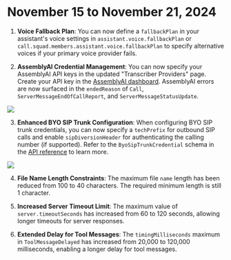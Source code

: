 # November 15 to November 21, 2024

1. **Voice Fallback Plan**: You can now define a `fallbackPlan` in your assistant's voice settings in `assistant.voice.fallbackPlan` or `call.squad.members.assistant.voice.fallbackPlan` to specify alternative voices if your primary voice provider fails.

2. **AssemblyAI Credential Management**: You can now specify your AssemblyAI API keys in the updated "Transcriber Providers" page. Create your API key in the [AssemblyAI dashboard](https://www.assemblyai.com/app/account). AssemblyAI errors are now surfaced in the `endedReason` of `Call`, `ServerMessageEndOfCallReport`, and `ServerMessageStatusUpdate`.

  <Frame caption="Specify AssemblyAI API keys in the Transcriber Providers page">
    <img src="../static/images/changelog/assembly-ai.png" />
  </Frame>

3. **Enhanced BYO SIP Trunk Configuration**: When configuring BYO SIP trunk credentials, you can now specify a `techPrefix` for outbound SIP calls and enable `sipDiversionHeader` for authenticating the calling number (if supported). Refer to the `ByoSipTrunkCredential` schema in the [API reference](https://api.vapi.ai/api) to learn more.

  <Frame caption="Learn more about `techPrefix` and `sipDiversionHeader` in the BYO SIP Trunk Credential schema: https://api.vapi.ai/api">
    <img src="../static/images/changelog/byosiptrunkcredential.png" />
  </Frame>

4. **File Name Length Constraints**: The maximum file `name` length has been reduced from 100 to 40 characters. The required minimum length is still 1 character. 

5. **Increased Server Timeout Limit**: The maximum value of `server.timeoutSeconds` has increased from 60 to 120 seconds, allowing longer timeouts for server responses.

7. **Extended Delay for Tool Messages**: The `timingMilliseconds` maximum in `ToolMessageDelayed` has increased from 20,000 to 120,000 milliseconds, enabling a longer delay for tool messages.
